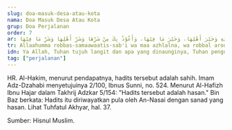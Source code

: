 ```yaml
---
slug: doa-masuk-desa-atau-kota
nama: Doa Masuk Desa Atau Kota
grup: Doa Perjalanan
order: 7
ar: اَللَّهُمَّ رَبَّ السَّمَاوَاتِ السَّبْعِ وَمَا أَظْلَلْنَ، وَرَبَّ اْلأَرَضِيْنَ السَّبْعِ وَمَا أَقْلَلْنَ، وَرَبَّ الشَّيَاطِيْنِ وَمَا أَضْلَلْنَ، وَرَبَّ الرِّيَاحِ وَمَا ذَرَيْنَ. أَسْأَلُكَ خَيْرَ هَـٰذِهِ الْقَرْيَةِ وَخَيْرَ أَهْلِهَا، وَخَيْرَ مَا فِيْهَا، وَأَعُوْذُ بِكَ مِنْ شَرِّهَا وَشَرِّ أَهْلِهَا وَشَرِّ مَا فِيْهَا
tr: Allaahumma robbas-samaawaatis-sab'i wa maa azhlalna, wa robbal arodhiinas-sab'i wa maa aqlalna, wa robbasy-syayaathiini wa maa adhlalna, wa robbar-riyaahi wa maa dzaroina. As-aluka khoiro haadzihil quryati wa khoiro ahlihaa, wa khoiro maa fiihaa, wa a'uudzu bika min syarrihaa wa syarri ahlihaa wa syarri maa fiihaa.
idn: Ya Allah, Tuhan tujuh langit dan apa yang dinaunginya, Tuhan penguasa tujuh bumi dan apa yang di atasnya, Tuhan yang menguasai setan-setan dan apa yang mereka sesatkan, Tuhan yang menguasai angin dan apa yang diterbangkannya. Aku mohon kepadaMu kebaikan desa ini, kebaikan penduduknya dan apa yang ada di dalamnya. Aku berlindung kepadaMu dari kejelekan desa ini, kejelekan penduduknya dan apa yang ada di dalamnya.
tag: ["perjalanan"]
---
```


HR. Al-Hakim, menurut pendapatnya, hadits tersebut adalah sahih. Imam Adz-Dzahabi menyetujuinya 2/100, Ibnus Sunni, no. 524. Menurut Al-Hafizh Ibnu Hajar dalam Takhrij Adzkar 5/154: "Hadits tersebut adalah hasan." Bin Baz berkata: Hadits itu diriwayatkan pula oleh An-Nasai dengan sanad yang hasan. Lihat Tuhfatul Akhyar, hal. 37.

Sumber: Hisnul Muslim.
